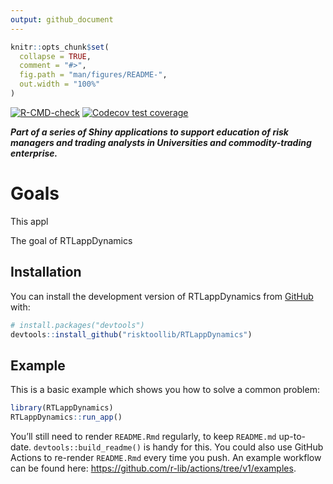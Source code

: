 ```yaml
---
output: github_document
---
```


<!-- README.md is generated from README.Rmd. Please edit that file -->

```r
knitr::opts_chunk$set(
  collapse = TRUE,
  comment = "#>",
  fig.path = "man/figures/README-",
  out.width = "100%"
)
```

<!-- badges: start -->
[![R-CMD-check](https://github.com/risktoollib/RTLappDynamics/workflows/R-CMD-check/badge.svg)](https://github.com/risktoollib/RTLappDynamics/actions)
[![Codecov test coverage](https://codecov.io/gh/risktoollib/RTLappDynamics/branch/master/graph/badge.svg)](https://app.codecov.io/gh/risktoollib/RTLappDynamics?branch=master)
<!-- badges: end -->

***Part of a series of Shiny applications to support education of risk managers and trading analysts in Universities and commodity-trading enterprise.***

# Goals

This appl

The goal of RTLappDynamics


## Installation

You can install the development version of RTLappDynamics from [GitHub](https://github.com/) with:

``` r
# install.packages("devtools")
devtools::install_github("risktoollib/RTLappDynamics")

```

## Example

This is a basic example which shows you how to solve a common problem:

```r
library(RTLappDynamics)
RTLappDynamics::run_app()
```


You'll still need to render `README.Rmd` regularly, to keep `README.md` up-to-date. `devtools::build_readme()` is handy for this. You could also use GitHub Actions to re-render `README.Rmd` every time you push. An example workflow can be found here: <https://github.com/r-lib/actions/tree/v1/examples>.
